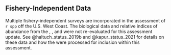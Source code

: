 ## Fishery-Independent Data

Multiple fishery-independent surveys are incorporated in the assessment of `r spp` off the U.S. West Coast. The biological data and relative indices of abundance from the \gls{s-tri}, \gls{s-aslope}, and \gls{s-nslope} were not re-evaluated for this assessment update.  See @haltuch_status_2019b and @kapur_status_2021 for details on these data and how the were processed for inclusion within this assessment.